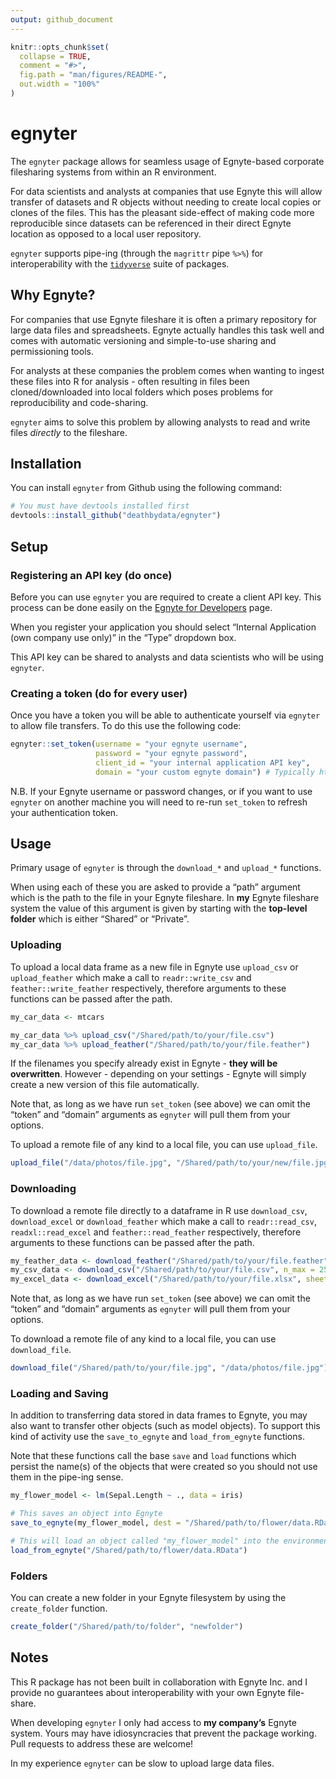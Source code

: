 ```yaml
---
output: github_document
---
```


```r
knitr::opts_chunk$set(
  collapse = TRUE,
  comment = "#>",
  fig.path = "man/figures/README-",
  out.width = "100%"
)
```
# egnyter

The `egnyter` package allows for seamless usage of Egnyte-based corporate filesharing systems from within an R environment.

For data scientists and analysts at companies that use Egnyte this will allow transfer of datasets and R objects without needing to create local copies or clones of the files. This has the pleasant side-effect of making code more reproducible since datasets can be referenced in their direct Egnyte location as opposed to a local user repository.

`egnyter` supports pipe-ing (through the `magrittr` pipe `%>%`) for interoperability with the [`tidyverse`](https://www.tidyverse.org/) suite of packages.

## Why Egnyte?

For companies that use Egnyte fileshare it is often a primary repository for large data files and spreadsheets. Egnyte actually handles this task well and comes with automatic versioning and simple-to-use sharing and permissioning tools.

For analysts at these companies the problem comes when wanting to ingest these files into R for analysis - often resulting in files been cloned/downloaded into local folders which poses problems for reproducibility and code-sharing.

`egnyter` aims to solve this problem by allowing analysts to read and write files *directly* to the fileshare.

## Installation

You can install `egnyter` from Github using the following command:

```r
# You must have devtools installed first
devtools::install_github("deathbydata/egnyter")
```

## Setup

### Registering an API key (do once)

Before you can use `egnyter` you are required to create a client API key. This process can be done easily on the [Egnyte for Developers](https://developers.egnyte.com/member/register) page. 

When you register your application you should select "Internal Application (own company use only)" in the "Type" dropdown box.

This API key can be shared to analysts and data scientists who will be using `egnyter`.

### Creating a token (do for every user)

Once you have a token you will be able to authenticate yourself via `egnyter` to allow file transfers. To do this use the following code:

```r
egnyter::set_token(username = "your egnyte username",
                   password = "your egnyte password",
                   client_id = "your internal application API key",
                   domain = "your custom egnyte domain") # Typically https://<yourcompanyname>.egnyte.com
```

N.B. If your Egnyte username or password changes, or if you want to use `egnyter` on another machine you will need to re-run `set_token` to refresh your authentication token.

## Usage

Primary usage of `egnyter` is through the `download_*` and `upload_*` functions.

When using each of these you are asked to provide a "path" argument which is the path to the file in your Egnyte fileshare. In **my** Egnyte fileshare system the value of this argument is given by starting with the **top-level folder** which is either "Shared" or "Private". 

### Uploading

To upload a local data frame as a new file in Egnyte use `upload_csv` or `upload_feather` which make a call to `readr::write_csv` and `feather::write_feather` respectively, therefore arguments to these functions can be passed after the path.

```r
my_car_data <- mtcars

my_car_data %>% upload_csv("/Shared/path/to/your/file.csv")
my_car_data %>% upload_feather("/Shared/path/to/your/file.feather")
```

If the filenames you specify already exist in Egnyte - **they will be overwritten**. However - depending on your settings - Egnyte will simply create a new version of this file automatically.

Note that, as long as we have run `set_token` (see above) we can omit the "token" and "domain" arguments as `egnyter` will pull them from your options.

To upload a remote file of any kind to a local file, you can use `upload_file`.

```r
upload_file("/data/photos/file.jpg", "/Shared/path/to/your/new/file.jpg")
```

### Downloading

To download a remote file directly to a dataframe in R use `download_csv`, `download_excel` or `download_feather` which make a call to `readr::read_csv`, `readxl::read_excel` and `feather::read_feather` respectively, therefore arguments to these functions can be passed after the path.

```r
my_feather_data <- download_feather("/Shared/path/to/your/file.feather")
my_csv_data <- download_csv("/Shared/path/to/your/file.csv", n_max = 2500)
my_excel_data <- download_excel("/Shared/path/to/your/file.xlsx", sheet = "datasheet")
```

Note that, as long as we have run `set_token` (see above) we can omit the "token" and "domain" arguments as `egnyter` will pull them from your options.

To download a remote file of any kind to a local file, you can use `download_file`.

```r
download_file("/Shared/path/to/your/file.jpg", "/data/photos/file.jpg")
```

### Loading and Saving

In addition to transferring data stored in data frames to Egnyte, you may also want to transfer other objects (such as model objects). To support this kind of activity use the `save_to_egnyte` and `load_from_egnyte` functions.

Note that these functions call the base `save` and `load` functions which persist the name(s) of the objects that were created so you should not use them in the pipe-ing sense.

```r
my_flower_model <- lm(Sepal.Length ~ ., data = iris)

# This saves an object into Egnyte
save_to_egnyte(my_flower_model, dest = "/Shared/path/to/flower/data.RData")

# This will load an object called "my_flower_model" into the environment
load_from_egnyte("/Shared/path/to/flower/data.RData")
```

### Folders

You can create a new folder in your Egnyte filesystem by using the `create_folder` function.

```r
create_folder("/Shared/path/to/folder", "newfolder")
```

## Notes

This R package has not been built in collaboration with Egnyte Inc. and I provide no guarantees about interoperability with your own Egnyte file-share.

When developing `egnyter` I only had access to **my company's** Egnyte system. Yours may have idiosyncracies that prevent the package working. Pull requests to address these are welcome!

In my experience `egnyter` can be slow to upload large data files.
